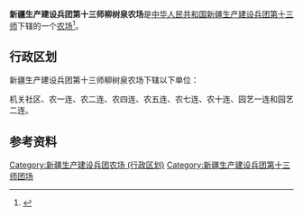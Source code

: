 {{中国乡级行政区
|行政区全称           = 新疆生产建设兵团第十三师柳树泉农场
|上级行政区           = [[新疆生产建设兵团第十三师|新疆生产建设兵团第十三师]]
|行政区类别           = [[农场|农场]]
}}

'''新疆生产建设兵团第十三师柳树泉农场'''是[[中华人民共和国|中华人民共和国]][[新疆生产建设兵团|新疆生产建设兵团]][[新疆生产建设兵团第十三师|第十三师]]下辖的一个[[农场|农场]]<ref>{{Cite journal|title=新疆生产建设兵团分布图|author=新疆生产建设兵团年鉴编辑委员会|journal=兵团年鉴|publisher=新疆生产建设兵团年鉴社|doi=10.42437/y.cnki.yxjsc.2021.000007|year=2020|location=乌鲁木齐|page=7-8|issn=1671-3338}}</ref>。

== 行政区划 ==
新疆生产建设兵团第十三师柳树泉农场下辖以下单位：

机关社区、农一连、农二连、农四连、农五连、农七连、农十连、园艺一连和园艺二连。

== 参考资料 ==
{{reflist}}

{{新疆行政区划小作品}}
{{新疆生产建设兵团第十三师}}
{{DEFAULTSORT:柳}}
[[Category:新疆生产建设兵团农场_(行政区划)|Category:新疆生产建设兵团农场 (行政区划)]]
[[Category:新疆生产建设兵团第十三师团场|Category:新疆生产建设兵团第十三师团场]]